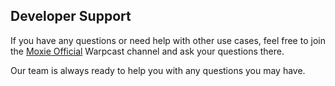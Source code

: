 ## Developer Support

If you have any questions or need help with other use cases, feel free to join the [Moxie Official](https://warpcast.com/~/channel/airstack) Warpcast channel and ask your questions there.

Our team is always ready to help you with any questions you may have.
